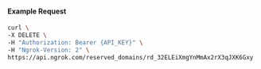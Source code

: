 
#### Example Request

```bash
curl \
-X DELETE \
-H "Authorization: Bearer {API_KEY}" \
-H "Ngrok-Version: 2" \
https://api.ngrok.com/reserved_domains/rd_32ELEiXmgYnMmAx2rX3qJXK6Gxy
```

